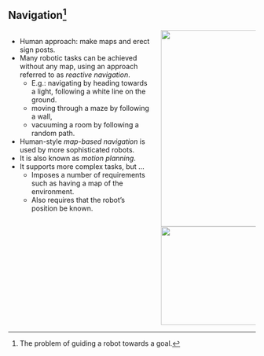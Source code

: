 ## Navigation[^1] {.smaller}
[^1]: The problem of guiding a robot towards a goal.

:::: {.columns}

::: {.column width="60%"}
* Human approach: make maps and erect sign posts.
* Many robotic tasks can be achieved without any map, using an approach
referred to as _reactive navigation_.
  - E.g.: navigating by heading towards a light, following a white line on the
    ground.
  - moving through a maze by following a wall,
  - vacuuming a room by following a random path.
* Human-style _map-based navigation_ is used by more sophisticated robots.
* It is also known as _motion planning_.
* It supports more complex tasks, but ...
  - Imposes a number of requirements such as having a map of the environment.
  - Also requires that the robot's position be known.
:::

::: {.column width="40%"}
<center>
<img src="contents/assets/britain_map.png" width="250" height=400 />
</center>

<center>
<img src="contents/assets/roomba_timelapse.png" width="400" height=200 />
</center>
:::

::::
